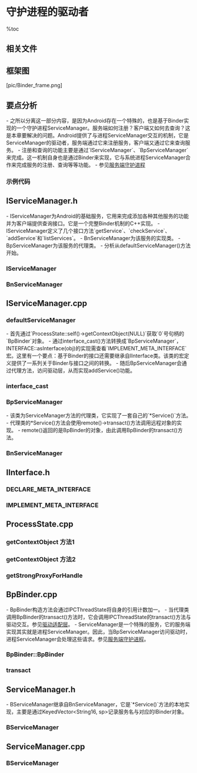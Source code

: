 = 守护进程的驱动者 =

%toc

== 相关文件 ==
{{{class="brush:text"
frameworks/base/include/binder/IServiceManager.h
frameworks/base/libs/binder/IServiceManager.cpp
frameworks/base/cmds/runtime/ServiceManager.h
frameworks/base/cmds/runtime/ServiceManager.cpp
frameworks/base/include/binde/IInterface.h
frameworks/base/libs/binde/IInterface.cpp
frameworks/base/include/binde/BpBinder.h
frameworks/base/libs/binde/BpBinder.cpp
}}}

== 框架图 ==
[pic/Binder_frame.png]

== 要点分析 ==
- 之所以分离这一部分内容，是因为Android存在一个特殊的，也是基于Binder实现的一个守护进程ServiceManager。服务端如何注册？客户端又如何去查询？这是本章要解决的问题。Android提供了与进程ServiceManager交互的机制，它是ServiceManager的驱动者，服务端通过它来注册服务，客户端又通过它来查询服务。
- 注册和查询的功能主要是通过`IServiceManager`、`BpServiceManager`来完成。这一机制自身也是通过Binder来实现，它与系统进程ServiceManager合作来完成服务的注册、查询等等功能。
- 参见[[服务端守护进程]]

=== 示例代码 ===
{{{class="brush:c++"
void CameraService::instantiate() {
    defaultServiceManager()->addService(
            String16("media.camera"), new CameraService());
}
}}}

== IServiceManager.h ==
- IServiceManager为Android的基础服务，它用来完成添加各种其他服务的功能并为客户端提供查询接口。它是一个完整Binder机制的C++实现。
- IServiceManager定义了几个接口方法`getService`、`checkService`、`addService`和`listServices`。
- BnServiceManager为该服务的实现类。
- BpServiceManager为该服务的代理类。
- 分析从defaultServiceManager()方法开始。

=== IServiceManager ===
{{{class="brush:c++"
class IServiceManager : public IInterface
{
public:
    DECLARE_META_INTERFACE(ServiceManager);

    virtual sp<IBinder>         getService( const String16& name) const = 0;
    virtual sp<IBinder>         checkService( const String16& name) const = 0;
    virtual status_t            addService( const String16& name, const sp<IBinder>& service) = 0;
    virtual Vector<String16>    listServices() = 0;

    enum {
        GET_SERVICE_TRANSACTION = IBinder::FIRST_CALL_TRANSACTION,
        CHECK_SERVICE_TRANSACTION,
        ADD_SERVICE_TRANSACTION,
        LIST_SERVICES_TRANSACTION,
    };
};

sp<IServiceManager> defaultServiceManager();

template<typename INTERFACE>
status_t getService(const String16& name, sp<INTERFACE>* outService)
{
    const sp<IServiceManager> sm = defaultServiceManager();
    if (sm != NULL) {
        *outService = interface_cast<INTERFACE>(sm->getService(name));
        if ((*outService) != NULL) return NO_ERROR;
    }
    return NAME_NOT_FOUND;
}

bool checkCallingPermission(const String16& permission);
bool checkCallingPermission(const String16& permission, int32_t* outPid, int32_t* outUid);
bool checkPermission(const String16& permission, pid_t pid, uid_t uid);
}}}

=== BnServiceManager ===
{{{class="brush:c++"
class BnServiceManager : public BnInterface<IServiceManager>
{
public:
    virtual status_t onTransact( uint32_t code,
                                    const Parcel& data,
                                    Parcel* reply,
                                    uint32_t flags = 0);
};
}}}

== IServiceManager.cpp ==
=== defaultServiceManager ===
- 首先通过`ProcessState::self()->getContextObject(NULL)`获取`0`号句柄的`BpBinder`对象。
- 通过interface_cast()方法转换成`BpServiceManager`，INTERFACE::asInterface(obj)的实现需查看`IMPLEMENT_META_INTERFACE`宏。这里有一个要点：基于Binder的接口还需要继承自IInterface类。该类的宏定义提供了一系列关于Binder与接口之间的转换。
- 随后BpServiceManager会通过代理方法，访问驱动层，从而实现addService()功能。

{{{class="brush:c++"
sp<IServiceManager> defaultServiceManager()
{
    if (gDefaultServiceManager != NULL) return gDefaultServiceManager;
    
    {
        AutoMutex _l(gDefaultServiceManagerLock);
        if (gDefaultServiceManager == NULL) {
            gDefaultServiceManager = interface_cast<IServiceManager>(
                ProcessState::self()->getContextObject(NULL));
        }
    }
    
    return gDefaultServiceManager;
}
}}}

=== interface_cast ===
{{{class="brush:c++"
template<typename INTERFACE>
inline sp<INTERFACE> interface_cast(const sp<IBinder>& obj)
{
    return INTERFACE::asInterface(obj);
}
}}}

=== BpServiceManager ===
- 该类为ServiceManager方法的代理类，它实现了一套自己的`*Service()`方法。
- 代理类的*Service()方法会使用remote()->transact()方法调用远程对象的实现。
- remote()返回的是BpBinder的对象，由此调用BpBinder的transact()方法。

{{{class="brush:c++"
// 实现代理端的方法
class BpServiceManager : public BpInterface<IServiceManager>
{
public:
    BpServiceManager(const sp<IBinder>& impl)
        : BpInterface<IServiceManager>(impl)
    {
    }
        
    virtual sp<IBinder> getService(const String16& name) const
    {
        unsigned n;
        for (n = 0; n < 5; n++){
            sp<IBinder> svc = checkService(name);
            if (svc != NULL) return svc;
            sleep(1);
        }
        return NULL;
    }
    
    virtual sp<IBinder> checkService( const String16& name) const
    {
        Parcel data, reply;
        // 写入接口描述
        data.writeInterfaceToken(IServiceManager::getInterfaceDescriptor());
        // 写入服务名
        data.writeString16(name);
        // 调用BpBinder对象的transact()方法
        remote()->transact(CHECK_SERVICE_TRANSACTION, data, &reply);
        return reply.readStrongBinder();
    }

    virtual status_t addService(const String16& name, const sp<IBinder>& service)
    {
        Parcel data, reply;
        data.writeInterfaceToken(IServiceManager::getInterfaceDescriptor());
        data.writeString16(name);
        data.writeStrongBinder(service);
        status_t err = remote()->transact(ADD_SERVICE_TRANSACTION, data, &reply);
        return err == NO_ERROR ? reply.readInt32() : err;
    }

    virtual Vector<String16> listServices()
    {
        Vector<String16> res;
        int n = 0;

        for (;;) {
            Parcel data, reply;
            data.writeInterfaceToken(IServiceManager::getInterfaceDescriptor());
            data.writeInt32(n++);
            status_t err = remote()->transact(LIST_SERVICES_TRANSACTION, data, &reply);
            if (err != NO_ERROR)
                break;
            res.add(reply.readString16());
        }
        return res;
    }
};

IMPLEMENT_META_INTERFACE(ServiceManager, "android.os.IServiceManager");
}}}

=== BnServiceManager ===
{{{class="brush:c++"
// 该类为抽象类，会调用它的子类BServiceManager来实现Server端的功能
status_t BnServiceManager::onTransact(
    uint32_t code, const Parcel& data, Parcel* reply, uint32_t flags)
{
    //printf("ServiceManager received: "); data.print();
    switch(code) {
        case GET_SERVICE_TRANSACTION: {
            CHECK_INTERFACE(IServiceManager, data, reply);
            String16 which = data.readString16();
            sp<IBinder> b = const_cast<BnServiceManager*>(this)->getService(which);
            reply->writeStrongBinder(b);
            return NO_ERROR;
        } break;
        case CHECK_SERVICE_TRANSACTION: {
            CHECK_INTERFACE(IServiceManager, data, reply);
            String16 which = data.readString16();
            sp<IBinder> b = const_cast<BnServiceManager*>(this)->checkService(which);
            reply->writeStrongBinder(b);
            return NO_ERROR;
        } break;
        case ADD_SERVICE_TRANSACTION: {
            CHECK_INTERFACE(IServiceManager, data, reply);
            String16 which = data.readString16();
            sp<IBinder> b = data.readStrongBinder();
            status_t err = addService(which, b);
            reply->writeInt32(err);
            return NO_ERROR;
        } break;
        case LIST_SERVICES_TRANSACTION: {
            CHECK_INTERFACE(IServiceManager, data, reply);
            Vector<String16> list = listServices();
            const size_t N = list.size();
            reply->writeInt32(N);
            for (size_t i=0; i<N; i++) {
                reply->writeString16(list[i]);
            }
            return NO_ERROR;
        } break;
        default:
            return BBinder::onTransact(code, data, reply, flags);
    }
}
}}}

== IInterface.h ==
=== DECLARE_META_INTERFACE ===
{{{class="brush:c++"
#define DECLARE_META_INTERFACE(INTERFACE)                               \
    static const String16 descriptor;                                   \
    static sp<I##INTERFACE> asInterface(const sp<IBinder>& obj);        \
    virtual const String16& getInterfaceDescriptor() const;             \
    I##INTERFACE();                                                     \
    virtual ~I##INTERFACE(); 
}}}

=== IMPLEMENT_META_INTERFACE ===
{{{class="brush:c++"
#define IMPLEMENT_META_INTERFACE(INTERFACE, NAME)                       \
    const String16 I##INTERFACE::descriptor(NAME);                      \
    const String16& I##INTERFACE::getInterfaceDescriptor() const {      \
        return I##INTERFACE::descriptor;                                \
    }                                                                   \
    sp<I##INTERFACE> I##INTERFACE::asInterface(const sp<IBinder>& obj)  \
    {                                                                   \
        sp<I##INTERFACE> intr;                                          \
        if (obj != NULL) {                                              \
            intr = static_cast<I##INTERFACE*>(                          \
                obj->queryLocalInterface(                               \
                        I##INTERFACE::descriptor).get());               \
            if (intr == NULL) {                                         \
                intr = new Bp##INTERFACE(obj);                          \
            }                                                           \
        }                                                               \
        return intr;                                                    \
    }                                                                   \
    I##INTERFACE::I##INTERFACE() { }                                    \
    I##INTERFACE::~I##INTERFACE() { }                                   \
}}}

== ProcessState.cpp ==
=== getContextObject 方法1 ===
{{{class="brush:c++"
sp<IBinder> ProcessState::getContextObject(const sp<IBinder>& caller)
{
    if (supportsProcesses()) {
        // 根据0句柄查找ServiceManager
        return getStrongProxyForHandle(0);
    } else {
        return getContextObject(String16("default"), caller);
    }
}
}}}

=== getContextObject 方法2 ===
{{{class="brush:c++"
sp<IBinder> ProcessState::getContextObject(const String16& name, const sp<IBinder>& caller)
{
    mLock.lock();
    sp<IBinder> object(
        mContexts.indexOfKey(name) >= 0 ? mContexts.valueFor(name) : NULL);
    mLock.unlock();
    
    if (object != NULL) return object;

    // Don't attempt to retrieve contexts if we manage them
    if (mManagesContexts) {
        return NULL;
    }
    
    // 取得IPC通信渠道
    IPCThreadState* ipc = IPCThreadState::self();
    {
        // 封装Binder的请求数据
        Parcel data, reply;
        data.writeString16(name);
        data.writeStrongBinder(caller);
        // 向0号引用的ServiceManager发送请求
        status_t result = ipc->transact(0 /*magic*/, 0, data, &reply, 0);
        if (result == NO_ERROR) {
            object = reply.readStrongBinder();
        }
    }
    
    ipc->flushCommands();
    
    if (object != NULL) setContextObject(object, name);
    return object;
}
}}}

=== getStrongProxyForHandle ===
{{{class="brush:c++"
sp<IBinder> ProcessState::getStrongProxyForHandle(int32_t handle)
{
    sp<IBinder> result;

    AutoMutex _l(mLock);

    handle_entry* e = lookupHandleLocked(handle);

    if (e != NULL) {
        // We need to create a new BpBinder if there isn't currently one, OR we
        // are unable to acquire a weak reference on this current one.  See comment
        // in getWeakProxyForHandle() for more info about this.
        IBinder* b = e->binder;
        if (b == NULL || !e->refs->attemptIncWeak(this)) {
            b = new BpBinder(handle); 
            e->binder = b;
            if (b) e->refs = b->getWeakRefs();
            result = b;
        } else {
            // This little bit of nastyness is to allow us to add a primary
            // reference to the remote proxy when this team doesn't have one
            // but another team is sending the handle to us.
            result.force_set(b);
            e->refs->decWeak(this);
        }
    }

    return result;
}
}}}

== BpBinder.cpp ==
- BpBinder构造方法会通过IPCThreadState将自身的引用计数加一。
- 当代理类调用BpBinder的transact()方法时，它会调用IPCThreadState的transact()方法与驱动交互。参见[[驱动适配层]]。
- ServiceManager是一个特殊的服务，它的服务端实现其实就是进程ServiceManager。因此，当BpServiceManager访问驱动时，进程ServiceManager会处理这些请求。参见[[服务端守护进程]]。

=== BpBinder::BpBinder ===
{{{class="brush:c++"
BpBinder::BpBinder(int32_t handle)
    : mHandle(handle)
    , mAlive(1)
    , mObitsSent(0)
    , mObituaries(NULL)
{
    extendObjectLifetime(OBJECT_LIFETIME_WEAK);
    // 最终调用IPCThreadState来添加引用计数
    IPCThreadState::self()->incWeakHandle(handle);
}
}}}

=== transact ===
{{{class="brush:c++"
status_t BpBinder::transact(
    uint32_t code, const Parcel& data, Parcel* reply, uint32_t flags)
{
    // Once a binder has died, it will never come back to life.
    if (mAlive) {
        // 最终通过IPCThreadState调用transact()方法
        status_t status = IPCThreadState::self()->transact(
            mHandle, code, data, reply, flags);
        if (status == DEAD_OBJECT) mAlive = 0;
        return status;
    }

    return DEAD_OBJECT;
}
}}}

== ServiceManager.h ==
- BServiceManager继承自BnServiceManager，它是`*Service()`方法的本地实现，主要是通过KeyedVector<String16, sp<IBinder>>记录服务名与对应的IBinder对象。

=== BServiceManager ===
{{{class="brush:c++"
// BnServiceManager的继承类
class BServiceManager : public BnServiceManager
{
public:
                                BServiceManager();
    
    virtual sp<IBinder>         getService( const String16& name) const;
    virtual sp<IBinder>         checkService( const String16& name) const;
    virtual status_t            addService( const String16& name,
                                            const sp<IBinder>& service);
    virtual Vector<String16>    listServices();

    
private:
    mutable Mutex               mLock;
    mutable Condition           mChanged;
    sp<IPermissionController>   mPermissionController;
    KeyedVector<String16, sp<IBinder> > mServices;
};
}}}

== ServiceManager.cpp ==
=== BServiceManager ===
{{{class="brush:c++"
// 真正的IServiceManager接口方法实现
BServiceManager::BServiceManager()
{
}

sp<IBinder> BServiceManager::getService(const String16& name) const
{
    AutoMutex _l(mLock);
    ssize_t i = mServices.indexOfKey(name);
    if (i >= 0) return mServices.valueAt(i);
    return NULL;
}

sp<IBinder> BServiceManager::checkService(const String16& name) const
{
    AutoMutex _l(mLock);
    ssize_t i = mServices.indexOfKey(name);
    if (i >= 0) return mServices.valueAt(i);
    return NULL;
}

status_t BServiceManager::addService(const String16& name, const sp<IBinder>& service)
{
    AutoMutex _l(mLock);
    const ssize_t res = mServices.add(name, service);
    if (res >= NO_ERROR) {
        mChanged.broadcast();
        return NO_ERROR;
    }
    return res;
}

Vector<String16> BServiceManager::listServices()
{
    Vector<String16> res;

    AutoMutex _l(mLock);
    const size_t N = mServices.size();
    for (size_t i=0; i<N; i++) {
        res.add(mServices.keyAt(i));
    }

    return res;
}
}}}

